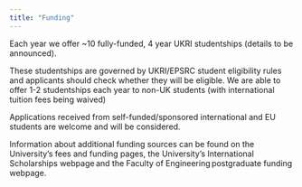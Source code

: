 ```yaml
---
title: "Funding"
---
```




Each year we offer ~10 fully-funded, 4 year UKRI studentships (details to be announced). 

These studentships are governed by UKRI/EPSRC student eligibility rules and applicants should check whether they will be eligible. We are able to offer 1-2 studentships each year to non-UK students (with international tuition fees being waived)

Applications received from self-funded/sponsored international and EU students are welcome and will be considered. 

Information about additional funding sources can be found on the University’s fees and funding pages, the University’s International Scholarships webpage and the Faculty of Engineering postgraduate funding webpage. 
